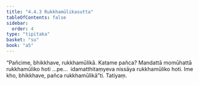 ```yaml
---
title: "4.4.3 Rukkhamūlikasutta"
tableOfContents: false
sidebar:
  order: 4
type: "tipitaka"
basket: "su"
book: "a5"
---
```



<DynamicBreadcrumb />

<Division number="183" book="a5">

<Paragraph number="1078" book="a5">
“Pañcime, bhikkhave, rukkhamūlikā. Katame pañca? Mandattā momūhattā rukkhamūliko hoti …pe…  idamatthitaṃyeva nissāya rukkhamūliko hoti. Ime kho, bhikkhave, pañca rukkhamūlikā”ti.

</Paragraph>
</Division>

<Paragraph number="1079" type="center" book="a5">
Tatiyaṃ.
</Paragraph>
